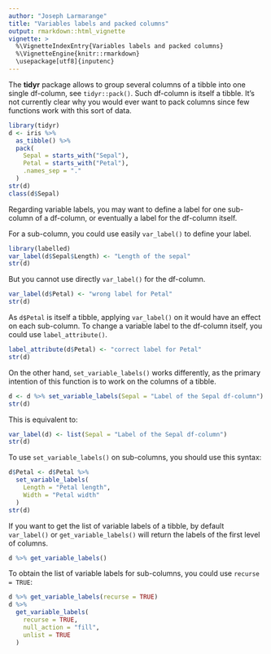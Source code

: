 ```yaml
---
author: "Joseph Larmarange"
title: "Variables labels and packed columns"
output: rmarkdown::html_vignette
vignette: >
  %\VignetteIndexEntry{Variables labels and packed columns}
  %\VignetteEngine{knitr::rmarkdown}
  \usepackage[utf8]{inputenc}
---
```


The **tidyr** package allows to group several columns of a tibble into one single df-column, see `tidyr::pack()`. Such df-column is itself a tibble. It's not currently clear why you would ever want to pack columns since few functions work with this sort of data.

```r
library(tidyr)
d <- iris %>%
  as_tibble() %>%
  pack(
    Sepal = starts_with("Sepal"),
    Petal = starts_with("Petal"),
    .names_sep = "."
  )
str(d)
class(d$Sepal)
```

Regarding variable labels, you may want to define a label for one sub-column of a df-column, or eventually a label for the df-column itself.

For a sub-column, you could use easily `var_label()` to define your label.

```r
library(labelled)
var_label(d$Sepal$Length) <- "Length of the sepal"
str(d)
```

But you cannot use directly `var_label()` for the df-column. 

```r
var_label(d$Petal) <- "wrong label for Petal"
str(d)
```

As `d$Petal` is itself a tibble, applying `var_label()` on it would have an effect on each sub-column. To change a variable label to the df-column itself, you could use `label_attribute()`.

```r
label_attribute(d$Petal) <- "correct label for Petal"
str(d)
```

On the other hand, `set_variable_labels()` works differently, as the primary intention of this function is to work on the columns of a tibble.

```r
d <- d %>% set_variable_labels(Sepal = "Label of the Sepal df-column")
str(d)
```

This is equivalent to:

```r
var_label(d) <- list(Sepal = "Label of the Sepal df-column")
str(d)
```

To use `set_variable_labels()` on sub-columns, you should use this syntax:

```r
d$Petal <- d$Petal %>%
  set_variable_labels(
    Length = "Petal length",
    Width = "Petal width"
  )
str(d)
```

If you want to get the list of variable labels of a tibble, by default `var_label()` or `get_variable_labels()` will return the labels of the first level of columns.

```r
d %>% get_variable_labels()
```

To obtain the list of variable labels for sub-columns, you could use `recurse = TRUE`:

```r
d %>% get_variable_labels(recurse = TRUE)
d %>%
  get_variable_labels(
    recurse = TRUE,
    null_action = "fill",
    unlist = TRUE
  )
```
